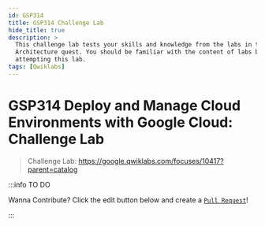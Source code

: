 ```yaml
---
id: GSP314
title: GSP314 Challenge Lab
hide_title: true
description: >
  This challenge lab tests your skills and knowledge from the labs in the Cloud
  Architecture quest. You should be familiar with the content of labs before
  attempting this lab.
tags: [Qwiklabs]
---
```


<head>
  <meta name="keywords" content={require("../seo/keywords").add(`GSP314`)} />
</head>

<!-- Do Not Update Above -->

# GSP314 Deploy and Manage Cloud Environments with Google Cloud: Challenge Lab

> Challenge Lab: https://google.qwiklabs.com/focuses/10417?parent=catalog


:::info TO DO

Wanna Contribute? Click the edit button below and create a [`Pull Request`](https://github.com/jhasuraj01/qwiklabs/tree/main/docs/GSP314.mdx)!

:::